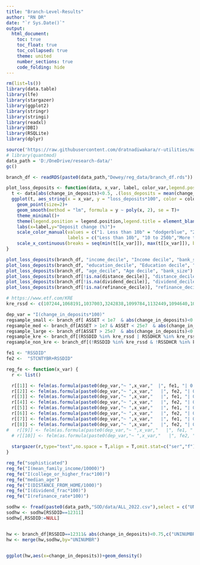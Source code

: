 ```yaml
---
title: "Branch-Level-Results"
author: "RN DR"
date: "`r Sys.Date()`"
output:
  html_document:
    toc: true
    toc_float: true
    toc_collapsed: true
    theme: united
    number_sections: true
    code_folding: hide
---
```


```{=html}
<style type="text/css">
.main-container {
  max-width: 100%;
  margin-left: auto;
  margin-right: auto;
}

div.main-container {
  max-width: 100%;
}
</style>
```


```r
rm(list=ls())
library(data.table)
library(lfe)
library(stargazer)
library(ggplot2)
library(stringr)
library(stringi)
library(readxl)
library(DBI)
library(RSQLite)
library(dplyr)

source('https://raw.githubusercontent.com/dratnadiwakara/r-utilities/main/functions.R')
# library(quantmod)
data_path = 'D:/OneDrive/research-data/'
gc()
```


```r
branch_df <- readRDS(paste0(data_path,"Dewey/reg_data/branch_df.rds"))
```



```r
plot_loss_deposits <- function(data, x_var, label, color_var,legend.position="none") {
  t <- data[abs(change_in_deposits)<0.5, .(loss_deposits = mean(change_in_deposits)), by = c("bank_size", x_var)]
  ggplot(t, aes_string(x = x_var, y = "loss_deposits*100", color = color_var)) + 
    geom_point(size=2)+
    geom_smooth(method = "lm", formula = y ~ poly(x, 2), se = T)+
    theme_minimal()+
    theme(legend.position = legend.position,legend.title = element_blank())+
    labs(x=label,y="Deposit change (%)")+
    scale_color_manual(values = c("1. Less than 10b" = "dodgerblue", "2. 10 to 250b" = "firebrick", "3. More than 250b" = "forestgreen"),
                       labels = c("Less than 10b", "10 to 250b","More than 250b"))+
    scale_x_continuous(breaks = seq(min(t[[x_var]]), max(t[[x_var]]), by = 1)) 
}

plot_loss_deposits(branch_df, "income_decile", "Income decile", "bank_size")
plot_loss_deposits(branch_df, "education_decile", "Education decile", "bank_size")
plot_loss_deposits(branch_df, "age_decile", "Age decile", "bank_size")
plot_loss_deposits(branch_df[!is.na(distance_decile)], "distance_decile", "Distance decile", "bank_size")
plot_loss_deposits(branch_df[!is.na(dividend_decile)], "dividend_decile", "Dividends decile", "bank_size","bottom")
plot_loss_deposits(branch_df[!is.na(refinance_decile)], "refinance_decile", "Refinance decile", "bank_size","bottom")

```




```r
# https://www.etf.com/KRE
kre_rssd <- c(107244,1068191,1037003,3242838,1099784,1132449,1094640,1074156,2734233,1145476,276579,2349815,2132932,1078846,606046,1102367,2078816,1109599,2925657,2260406,1048773,3814310,1133437,2736291,1098303,3153130,1199563,4028712,2706735,2452630,1491409,3005332,2003975,1076217,1086533,1025309,1076431,1082067,1123670,1049828,1249347,1117129,1029222,1025608,4284536,1136803,1102312,1883693,1048867,3844269,2393274,2608763,1491351,1135972,4973353,3903661,1201925,2339133,1208595,2651590,1130249,2571111,3203008,3099443,1070644,1209136,2634874,1206911,1204560,1048513,1116609,1048764,1204627,2367921,3103603,1885307,2900261,1199602,1115349,1070578,1416523,1030170,2687124,3316917,1203602,2125813,2166124,5513121,1022764,1404799,1245068,2820211,3594872,1249730,1071397,2631510,1248304,1070448,2333663,3828045,3842658,1076431,1206546,3973888,1139279,1132104,2609975,2303910,2797724,4226910,4105266,1105685,1208559,1142336,2652104,1076262,1133286,1071276,1098844,1071306,4122722,1208906,1079562,2961879,2126977,3133637,3838727,2390013, 1094828,3844269,3065617,1085013,1104231,3140288,3489594,3233126,1136803,1427239,4284536,1971693,3635319,1048867)
```


```r
dep_var = "I(change_in_deposits*100)"
regsample_small <- branch_df[ ASSET < 1e7  & abs(change_in_deposits)<0.5]
regsample_med <- branch_df[ASSET > 1e7 & ASSET < 25e7  & abs(change_in_deposits)<0.5]
regsample_large <- branch_df[ASSET > 25e7  & abs(change_in_deposits)<0.5]
regsample_kre <- branch_df[(RSSDID %in% kre_rssd | RSSDHCR %in% kre_rssd) & abs(change_in_deposits)<0.5]
regsample_non_kre <- branch_df[(!RSSDID %in% kre_rssd & !RSSDHCR %in% kre_rssd) & abs(change_in_deposits)<0.5]

fe1 <- "RSSDID"
fe2 <-  "STCNTYBR+RSSDID"

reg_fe <- function(x_var) {
  r <- list()

  r[[1]] <- felm(as.formula(paste0(dep_var,"~ ",x_var,"  |", fe1, "| 0 |", fe1)), data = regsample_small)
  r[[2]] <- felm(as.formula(paste0(dep_var,"~ ",x_var,"   |", fe2, "| 0 |", fe2)), data = regsample_small)
  r[[3]] <- felm(as.formula(paste0(dep_var,"~ ",x_var,"   |", fe1, "| 0 |", fe1)), data = regsample_med)
  r[[4]] <- felm(as.formula(paste0(dep_var,"~ ",x_var,"   |", fe2, "| 0 |", fe2)), data = regsample_med)
  r[[5]] <- felm(as.formula(paste0(dep_var,"~ ",x_var,"   |", fe1, "| 0 |", fe1)), data = regsample_large)
  r[[6]] <- felm(as.formula(paste0(dep_var,"~ ",x_var,"   |", fe2, "| 0 |", fe2)), data = regsample_large)
  r[[7]] <- felm(as.formula(paste0(dep_var,"~ ",x_var,"   |", fe1, "| 0 |", fe1)), data = regsample_kre)
  r[[8]] <- felm(as.formula(paste0(dep_var,"~ ",x_var,"   |", fe2, "| 0 |", fe2)), data = regsample_kre)
#   r[[9]] <- felm(as.formula(paste0(dep_var,"~ ",x_var,"   |", fe1, "| 0 |", fe1)), data = regsample_non_kre)
  # r[[10]] <- felm(as.formula(paste0(dep_var,"~ ",x_var,"   |", fe2, "| 0 |", fe2)), data = regsample_non_kre)
  
  stargazer(r,type="text",no.space = T,align = T,omit.stat=c("ser","f"),style = "qje",omit.table.layout = "n", dep.var.labels.include = FALSE)
}
```


```r
reg_fe("sophisticated")
reg_fe("I(mean_family_income/10000)")
reg_fe("I(college_or_higher_frac*100)")
reg_fe("median_age")
reg_fe("I(DISTANCE_FROM_HOME/1000)")
reg_fe("I(dividend_frac*100)")
reg_fe("I(refinance_rate*100)")

```





```r
sodhw <- fread(paste0(data_path,"SOD/data/ALL_2022.csv"),select = c("UNINUMBR","SIMS_LATITUDE","SIMS_LONGITUDE","RSSDID"))
sodhw <- sodhw[RSSDID==12311]
sodhw[,RSSDID:=NULL]


hw <- branch_df[RSSDID==12311& abs(change_in_deposits)<0.75,c("UNINUMBR","median_age","mean_family_income","college_or_higher_frac","dividend_frac","change_in_deposits")]
hw <- merge(hw,sodhw,by="UNINUMBR")


ggplot(hw,aes(x=change_in_deposits))+geom_density()
```

